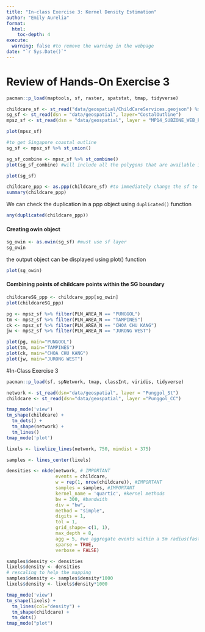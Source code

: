 ```yaml
---
title: "In-class Exercise 3: Kernel Density Estimation"
author: "Emily Aurelia"
format:
  html:
    toc-depth: 4
execute: 
  warning: false #to remove the warning in the webpage
date: "`r Sys.Date()`"
---
```


# Review of Hands-On Exercise 3
```r
pacman::p_load(maptools, sf, raster, spatstat, tmap, tidyverse)
```

```r
childcare_sf <- st_read("data/geospatial/ChildCareServices.geojson") %>% st_transform(crs = 3414)
sg_sf <- st_read(dsn = "data/geospatial", layer="CostalOutline")
mpsz_sf <- st_read(dsn = "data/geospatial", layer = "MP14_SUBZONE_WEB_PL")

```
```r
plot(mpsz_sf)
```
```r
#to get Singapore coastal outline
sg_sf <- mpsz_sf %>% st_union()
```

```r
sg_sf_combine <- mpsz_sf %>% st_combine()
plot(sg_sf_combine) #will include all the polygons that are available in the mpsz_sf
```


```r
plot(sg_sf)
```
```r
childcare_ppp <- as.ppp(childcare_sf) #to immediately change the sf to ppp without changing to sp 
summary(childcare_ppp)
```
We can check the duplication in a ppp object using `duplicated()` function
```r
any(duplicated(childcare_ppp))
```
#### Creating owin object

```r
sg_owin <- as.owin(sg_sf) #must use sf layer
sg_owin
```

the output object can be displayed using plot() function

```r
plot(sg_owin)
```
#### Combining points of childcare points within the SG boundary

```r
childcareSG_ppp <- childcare_ppp[sg_owin]
plot(childcareSG_ppp)
```

```r
pg <- mpsz_sf %>% filter(PLN_AREA_N == "PUNGGOL")
tm <- mpsz_sf %>% filter(PLN_AREA_N == "TAMPINES")
ck <- mpsz_sf %>% filter(PLN_AREA_N == "CHOA CHU KANG")
jw <- mpsz_sf %>% filter(PLN_AREA_N == "JURONG WEST")
```

```r
plot(pg, main="PUNGOOL")
plot(tm, main="TAMPINES")
plot(ck, main="CHOA CHU KANG")
plot(jw, main="JURONG WEST")
```
#In-Class Exercise 3

```r
pacman::p_load(sf, spNetwork, tmap, classInt, viridis, tidyverse)
```

```r
network <- st_read(dsn="data/geospatial", layer = "Punggol_St")
childcare <- st_read(dsn="data/geospatial", layer ="Punggol_CC")
```

```r
tmap_mode('view')
tm_shape(childcare) +
  tm_dots() +
  tm_shape(network) +
  tm_lines()
tmap_mode('plot')
```

```r
lixels <- lixelize_lines(network, 750, mindist = 375)
```

```r
samples <- lines_center(lixels)
```


```r
densities <- nkde(network, # IMPORTANT
                  events = childcare,
                  w = rep(1, nrow(childcare)), #IMPORTANT
                  samples = samples, #IMPORTANT
                  kernel_name = 'quartic', #kernel methods
                  bw = 300, #bandwith
                  div = "bw",
                  method = "simple",
                  digits = 1,
                  tol = 1,
                  grid_shape= c(1, 1),
                  max_depth = 8,
                  agg = 5, #we aggregate events within a 5m radius(faster calculation)
                  sparse = TRUE,
                  verbose = FALSE)
```

```r
samples$density <- densities
lixels$density <- densities
# rescaling to help the mapping
samples$density <- samples$density*1000
lixels$density <- lixels$density*1000
```


```r
tmap_mode('view')
tm_shape(lixels) +
  tm_lines(col="density") +
  tm_shape(childcare) +
  tm_dots()
tmap_mode("plot")
```

